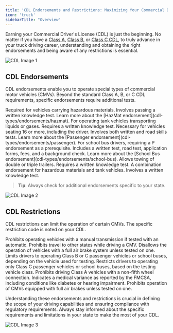 ```yaml
---
title: 'CDL Endorsements and Restrictions: Maximizing Your Commercial Driving Capabilities'
icon: 'truck'
sidebarTitle: "Overview"
---
```


Earning your Commercial Driver's License (CDL) is just the beginning. No matter if you have a [Class A](cdl-types/class-a-cdl), [Class B](cdl-types/class-c-cdl), or [Class C CDL](cdl-types/class-c-cdl), to truly advance in your truck driving career, understanding and obtaining the right endorsements and being aware of any restrictions is essential.

![CDL Image 1](https://driving-tests.org/wp-content/uploads/2019/01/cdl-1.jpg)

## CDL Endorsements

CDL endorsements enable you to operate special types of commercial motor vehicles (CMVs). Beyond the standard Class A, B, or C CDL requirements, specific endorsements require additional tests.

<AccordionGroup>
  <Accordion title="H Endorsement (Hazardous Materials)">
    Required for vehicles carrying hazardous materials. Involves passing a written knowledge test. Learn more about the [HazMat endorsement](cdl-types/endorsements/hazmat).
  </Accordion>
  <Accordion title="N Endorsement (Tank Vehicle)">
    For operating tank vehicles transporting liquids or gases. Requires a written knowledge test.
  </Accordion>
  <Accordion title="P Endorsement (Passenger Vehicle)">
    Necessary for vehicles seating 16 or more, including the driver. Involves both written and road skills tests. Learn more about the [Passenger endorsement](cdl-types/endorsements/passenger).
  </Accordion>
  <Accordion title="S Endorsement (School Bus)">
    For school bus drivers, requiring a P endorsement as a prerequisite. Includes a written test, road test, application forms, fees, and a background check. Learn more about the [School Bus endorsement](cdl-types/endorsements/school-bus).
  </Accordion>
  <Accordion title="T Endorsement (Double and Triple Trailer)">
    Allows towing of double or triple trailers. Requires a written knowledge test.
  </Accordion>
  <Accordion title="X Endorsement (Hauling HazMat freight via tanker truck)">
    A combination endorsement for hazardous materials and tank vehicles. Involves a written knowledge test.
  </Accordion>
</AccordionGroup>


> **Tip**: Always check for additional endorsements specific to your state.

![CDL Image 2](https://driving-tests.org/wp-content/uploads/2019/01/cdl-3.jpg)

## CDL Restrictions

CDL restrictions can limit the operation of certain CMVs. The specific restriction code is noted on your CDL.

<AccordionGroup>
  <Accordion title="E Restriction (Manual Transmission)">
    Prohibits operating vehicles with a manual transmission if tested with an automatic.
  </Accordion>
  <Accordion title="K Restriction (Interstate Travel)">
    Prohibits travel to other states while driving a CMV.
  </Accordion>
  <Accordion title="L Restriction (Air Brakes)">
    Disallows the operation of vehicles with a full air brake system unless tested on one.
  </Accordion>
  <Accordion title="M Restriction (Class A Passenger Vehicle)">
    Limits drivers to operating Class B or C passenger vehicles or school buses, depending on the vehicle used for testing.
  </Accordion>
  <Accordion title="N Restriction (Class C Passenger Vehicle)">
    Restricts drivers to operating only Class C passenger vehicles or school buses, based on the testing vehicle class.
  </Accordion>
  <Accordion title="O Restriction (Fifth-Wheel Connection)">
    Prohibits driving Class A vehicles with a non-fifth wheel connection.
  </Accordion>
  <Accordion title="V Restriction (Medical Variance)">
    Indicates a medical variance as reported by the FMCSA, including conditions like diabetes or hearing impairment.
  </Accordion>
  <Accordion title="Z Restriction (Air Brakes)">
    Prohibits operation of CMVs equipped with full air brakes unless tested on one.
  </Accordion>
</AccordionGroup>

Understanding these endorsements and restrictions is crucial in defining the scope of your driving capabilities and ensuring compliance with regulatory requirements. Always stay informed about the specific requirements and limitations in your state to make the most of your CDL.

![CDL Image 3](https://driving-tests.org/wp-content/uploads/2019/01/cdl-2.jpg)